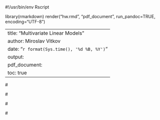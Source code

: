 #!/usr/bin/env Rscript

library(rmarkdown)
render("hw.rmd", "pdf_document", run_pandoc=TRUE, encoding="UTF-8")

---
title: "Multivariate Linear Models"
author: Miroslav Vitkov
date: "`r format(Sys.time(), '%d %B, %Y')`"
output:
  pdf_document:
    toc: true
---

#<!---
#     output:
#       pdf_document:
#         toc: true
#         highlight: zenburn
#       html_document:
#         toc: true
#         theme: united


# TODO: how to NOT print the above commands to the resulting .pdf?
# TODO: how to avoid putting everyting from here on in ""s?
# TODO: how to avoid mentioning the file name above?
# TODO: how to render special symbols, such as tilde, miu, sigma?
#     Unicode character (U+3BC) not set up for use with LaTeX.
#     See the inputenc package documentation for explanation.
#-->

#<!---[comment]: <> (nano hw.rmd  && ./hw.rmd && evince hw.pdf)-->

#<!---
#"
#5E1. Which of the linear models below are multiple linear regressions?
#(1) μ_i = α + β_x,i
#(2) μ_i = β_x x_i + β_z z_i
#(3) μ_i = α + β(x_i − z_i)
#(4) μ_i = α + β_x x_i + β_z z_i
#"
#-->

#<!---
#"
#---
#title: "Sample Document"
#output:
#  pdf_document
#date: "`r format(Sys.time(), '%d %B, %Y')`"
#author: baptiste
#---

#"
#-->
